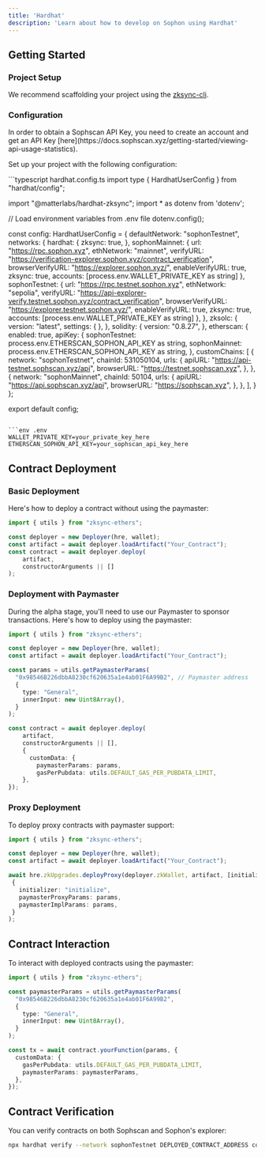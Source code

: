```yaml
---
title: 'Hardhat'
description: 'Learn about how to develop on Sophon using Hardhat'
---
```


## Getting Started

### Project Setup

We recommend scaffolding your project using the [zksync-cli](https://github.com/matter-labs/zksync-cli).

### Configuration

<Tip>
  In order to obtain a Sophscan API Key, you need to create an account and get an API Key [here](https://docs.sophscan.xyz/getting-started/viewing-api-usage-statistics).
</Tip>

Set up your project with the following configuration:

<CodeGroup>
  ```typescript hardhat.config.ts
  import type { HardhatUserConfig } from "hardhat/config";

  import "@matterlabs/hardhat-zksync";
  import * as dotenv from 'dotenv';

  // Load environment variables from .env file
  dotenv.config();

  const config: HardhatUserConfig = {
    defaultNetwork: "sophonTestnet",
    networks: {
      hardhat: {
        zksync: true,
      },
      sophonMainnet: {
        url: "https://rpc.sophon.xyz",
        ethNetwork: "mainnet",
        verifyURL: "https://verification-explorer.sophon.xyz/contract_verification",
        browserVerifyURL: "https://explorer.sophon.xyz/",
        enableVerifyURL: true,
        zksync: true,
        accounts: [process.env.WALLET_PRIVATE_KEY as string]
      },
      sophonTestnet: {
        url: "https://rpc.testnet.sophon.xyz",
        ethNetwork: "sepolia",
        verifyURL: "https://api-explorer-verify.testnet.sophon.xyz/contract_verification",
        browserVerifyURL: "https://explorer.testnet.sophon.xyz/",
        enableVerifyURL: true,
        zksync: true,
        accounts: [process.env.WALLET_PRIVATE_KEY as string]
      },
    },
    zksolc: {
      version: "latest",
      settings: {
      },
    },
    solidity: {
      version: "0.8.27",
    },
    etherscan: {
      enabled: true,
      apiKey: {
        sophonTestnet: process.env.ETHERSCAN_SOPHON_API_KEY as string,
        sophonMainnet: process.env.ETHERSCAN_SOPHON_API_KEY as string,
      },
      customChains: [
        {
          network: "sophonTestnet",
          chainId: 531050104,
          urls: {
            apiURL: "https://api-testnet.sophscan.xyz/api",
            browserURL: "https://testnet.sophscan.xyz",
          },
        },
        {
          network: "sophonMainnet",
          chainId: 50104,
          urls: {
            apiURL: "https://api.sophscan.xyz/api",
            browserURL: "https://sophscan.xyz",
          },
        },
      ],
    }
  };

  export default config;
  ```

  ```env .env
  WALLET_PRIVATE_KEY=your_private_key_here
  ETHERSCAN_SOPHON_API_KEY=your_sophscan_api_key_here
  ```
</CodeGroup>

## Contract Deployment

### Basic Deployment

Here's how to deploy a contract without using the paymaster:

```typescript
import { utils } from "zksync-ethers";

const deployer = new Deployer(hre, wallet);
const artifact = await deployer.loadArtifact("Your_Contract");
const contract = await deployer.deploy(
    artifact,
    constructorArguments || []
);
```

### Deployment with Paymaster

During the alpha stage, you'll need to use our Paymaster to sponsor transactions. Here's how to deploy using the paymaster:

```typescript
import { utils } from "zksync-ethers";

const deployer = new Deployer(hre, wallet);
const artifact = await deployer.loadArtifact("Your_Contract");

const params = utils.getPaymasterParams(
  "0x98546B226dbbA8230cf620635a1e4ab01F6A99B2", // Paymaster address
  {
    type: "General",
    innerInput: new Uint8Array(),
  }
);

const contract = await deployer.deploy(
    artifact,
    constructorArguments || [], 
    {
      customData: {
        paymasterParams: params,
        gasPerPubdata: utils.DEFAULT_GAS_PER_PUBDATA_LIMIT,
    },
});
```

### Proxy Deployment

To deploy proxy contracts with paymaster support:

```typescript
import { utils } from "zksync-ethers";

const deployer = new Deployer(hre, wallet);
const artifact = await deployer.loadArtifact("Your_Contract");

await hre.zkUpgrades.deployProxy(deployer.zkWallet, artifact, [initializerArgs], 
 {
   initializer: "initialize",
   paymasterProxyParams: params,
   paymasterImplParams: params,
 }
);
```

## Contract Interaction

To interact with deployed contracts using the paymaster:

```typescript
import { utils } from "zksync-ethers";

const paymasterParams = utils.getPaymasterParams(
  "0x98546B226dbbA8230cf620635a1e4ab01F6A99B2",
  {
    type: "General",
    innerInput: new Uint8Array(),
  }
);

const tx = await contract.yourFunction(params, {
  customData: {
    gasPerPubdata: utils.DEFAULT_GAS_PER_PUBDATA_LIMIT,
    paymasterParams: paymasterParams,
  },
});
```

## Contract Verification

You can verify contracts on both Sophscan and Sophon's explorer:

```bash
npx hardhat verify --network sophonTestnet DEPLOYED_CONTRACT_ADDRESS constructor_arguments
```